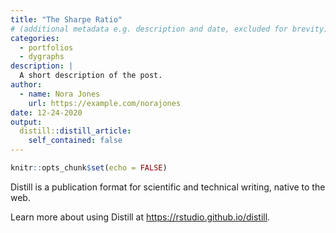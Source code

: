 ```yaml
---
title: "The Sharpe Ratio"
# (additional metadata e.g. description and date, excluded for brevity)
categories:
  - portfolios
  - dygraphs
description: |
  A short description of the post.
author:
  - name: Nora Jones
    url: https://example.com/norajones
date: 12-24-2020
output:
  distill::distill_article:
    self_contained: false
---
```



```r
knitr::opts_chunk$set(echo = FALSE)
```

Distill is a publication format for scientific and technical writing, native to the web.

Learn more about using Distill at <https://rstudio.github.io/distill>.


